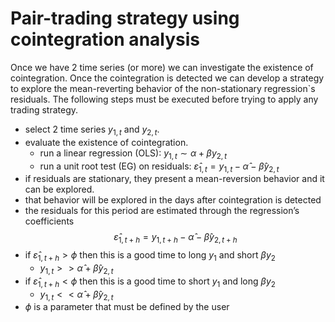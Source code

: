 # Pair-trading strategy using cointegration analysis

Once we have 2 time series (or more) we can investigate the existence of cointegration.
Once the cointegration is detected we can develop a strategy to explore the mean-reverting behavior of the non-stationary regression`s residuals.
The following steps must be executed before trying to apply any trading strategy.

+ select 2 time series $y_{1,t}$ and $y_{2,t}$.
+ evaluate the existence of cointegration.
	+ run a linear regression (OLS): $y_{1,t} \sim \alpha + \beta y_{2,t}$
	+ run a unit root test (EG) on residuals: $\hat\varepsilon_{1,t} = y_{1,t} - \hat\alpha - \hat\beta y_{2,t}$
+ if residuals are stationary, they present a mean-reversion behavior and it can be explored.
+ that behavior will be explored in the days after cointegration is detected
+ the residuals for this period are estimated through the regression's coefficients
$$
\hat\varepsilon_{1,t+h} = y_{1,t+h} - \hat\alpha - \hat\beta y_{2,t+h}
$$
- if $\hat\varepsilon_{1,t+h} > \phi$ then this is a good time to long $y_1$ and short $\beta y_2$
	- $y_{1,t} >> \hat\alpha + \hat\beta y_{2,t}$ 
- if $\hat\varepsilon_{1,t+h} < \phi$ then this is a good time to short $y_1$ and long $\beta y_2$
	- $y_{1,t} << \hat\alpha + \hat\beta y_{2,t}$ 
- $\phi$ is a parameter that must be defined by the user
